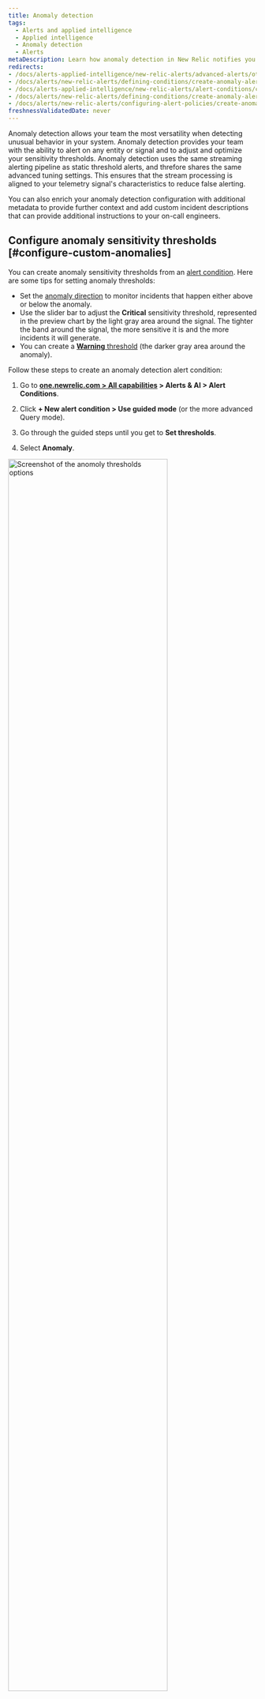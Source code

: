 ```yaml
---
title: Anomaly detection
tags:
  - Alerts and applied intelligence
  - Applied intelligence
  - Anomaly detection
  - Alerts
metaDescription: Learn how anomaly detection in New Relic notifies you of unusual app behavior. 
redirects: 
- /docs/alerts-applied-intelligence/new-relic-alerts/advanced-alerts/other-condition-types/create-anomaly-alert-conditions
- /docs/alerts/new-relic-alerts/defining-conditions/create-anomaly-alert-conditions
- /docs/alerts-applied-intelligence/new-relic-alerts/alert-conditions/create-anomaly-alert-conditions
- /docs/alerts/new-relic-alerts/defining-conditions/create-anomaly-alert-conditions
- /docs/alerts/new-relic-alerts/configuring-alert-policies/create-anomaly-alert-conditions/
freshnessValidatedDate: never
---
```







Anomaly detection allows your team the most versatility when detecting unusual behavior in your system. Anomaly detection provides your team with the ability to alert on any entity or signal and to adjust and optimize your sensitivity thresholds. Anomaly detection uses the same streaming alerting pipeline as static threshold alerts, and threfore shares the same advanced tuning settings.  This ensures that the stream processing is aligned to your telemetry signal's characteristics to reduce false alerting. 

You can also enrich your anomaly detection configuration with additional metadata to provide further context and add custom incident descriptions that can provide additional instructions to your on-call engineers.

## Configure anomaly sensitivity thresholds [#configure-custom-anomalies]

You can create anomaly sensitivity thresholds from an [alert condition](/docs/alerts-applied-intelligence/new-relic-alerts/alert-conditions/create-nrql-alert-conditions/). Here are some tips for setting anomaly thresholds:

* Set the [anomaly direction](#anomaly-direction) to monitor incidents that happen either above or below the anomaly.
* Use the slider bar to adjust the  <DoNotTranslate>**Critical**</DoNotTranslate> sensitivity threshold, represented in the preview chart by the light gray area around the signal. The tighter the band around the signal, the more sensitive it is and the more incidents it will generate. 
* You can create a [<DoNotTranslate>**Warning**</DoNotTranslate> threshold](/docs/alerts-applied-intelligence/new-relic-alerts/advanced-alerts/advanced-techniques/set-thresholds-alert-condition/#threshold-levels) (the darker gray area around the anomaly).


Follow these steps to create an anomaly detection alert condition:

1. Go to <DoNotTranslate>**[one.newrelic.com > All capabilities](https://one.newrelic.com/all-capabilities) > Alerts & AI > Alert Conditions**</DoNotTranslate>. 

2. Click <DoNotTranslate>**+ New alert condition > Use guided mode**</DoNotTranslate> (or the more advanced Query mode).

3. Go through the guided steps until you get to <DoNotTranslate>**Set thresholds**</DoNotTranslate>.

4. Select <DoNotTranslate>**Anomaly**</DoNotTranslate>.

<img
  width="80%;"
  title="Set anomoly thresholds"
  alt="Screenshot of the anomoly thresholds options"
  src={alertsTryAnomalyThresholds}
/>

5. Configure the settings for one or more thresholds. Anomaly detection makes a prediction on what the next data point will be based on prior activity. The threshold value for anomaly detection controls how sensitive the alert condition will be for tolerating how far off the actual value is from the predicted value. We track the standard deviation between the predicted value and the actual value for the prior 7 days of data.  The threshold is the number of standard deviations your signal value is away from the value that was predicted.  

  To configure the threshold, you'll need to:

    * Set the 'threshold direction' to either upper, lower, or both. This means that we'll only create an incident if the signal value (the output of the query) is above the predicted value, below the predicted value, or either, respectively.

    This field dictates how many of the data points during a specified time period must be outside of the threshold. The options are <DoNotTranslate>**for at least**</DoNotTranslate> and <DoNotTranslate>**at least once in**</DoNotTranslate>. Selecting <DoNotTranslate>**for at least**</DoNotTranslate> means that ALL of your signal's data points must be outside of the threshold for the specified time period before an incident is opened. The inverse must be true to close the incident. The <DoNotTranslate>**at least once in**</DoNotTranslate> option simply means that as soon as any of your signal's data points are outside of the threshold, an incident will open. With this option, the time duration is not relevant for determining when to open an incident. However, it's relevant for closing incidents. All of your signal's data points must be within the threshold for the specified period of time

    * Set the 'threshold duration'. Think of this as how long the signal value must remain outside the threshold before an incident is opened.   Conversely, it's also how long a signal must be within the threshold for an incident to be closed. 

    This field answers to the time period mentioned above. It's how long the signal exceeds the threshold being defined. This is the actual threshold duration.

    * Set the 'threshold level'. For custom anomaly detection, this is the number of standard deviations the signal's data point is from the value that we predicted it would be.

6. Add the details of the alert condition and click <DoNotTranslate>**Save condition**</DoNotTranslate>.


## Setting thresholds for multi-signal conditions (faceted queries) [#faceted-queries]

Depending on how you defined your query in step 1, the alert condition may be monitoring many signals, not just one. When working with NRQL, these queries use the [`FACET` clause](/docs/query-your-data/nrql-new-relic-query-language/get-started/nrql-syntax-clauses-functions/#sel-facet). The maximum number of signals that one alert condition can monitor is 5,000. The threshold settings that you specify apply the same to all signals being monitored by this condition. Each signal is individually monitored and evaluated, but the settings apply consistently to all signals.
We'll only show a maximum of 500 signals on the preview chart. But, we don't show the predicted signal and threshold bands when there is more than one signal shown on the chart. To show that information while determining the ideal threshold value, select one of the time series signals from the legend to filter the chart down a single time series.


## Anomaly direction: select upper or lower ranges [#anomaly-direction]

You can choose whether you want the condition to look for behavior that goes above the predicted value ("upper") or that goes below the predicted value ("lower"), or that goes either above or below. You choose these with the prediction direction selector.

Example use cases for this:
* You might use the Upper setting for a data source like error rate, because you generally are only concerned if it goes up, and aren't concerned if it goes down.
* You might use the Lower setting for a data source like throughput, because sudden upward fluctuations are quite common, but a large sudden downswing would indicate a problem.

Here are examples of how large fluctuations in your data would be treated under the different anomaly direction settings. The red areas represent incidents.

<img
  title="A screenshot of anomaly details in the New Relic UI"
  alt="A screenshot demonstrating how to select upper and lower ranges for anomalies"
  src={alertsAnomaliesSetUpperandLowerRanges}
/>

## Rules governing calculation of the predicted value [#anomaly-rules]

The algorithm for calculating the prediction is mathematically complex. Here are some of the major rules governing its predictive abilities:

* <DoNotTranslate>**Age of data**</DoNotTranslate> On initial creation, the prediction is calculated using between 1 to 4 weeks of data, depending on data availability and prediction type. Currently, queries that use the FACET clause are not trained on stored data.  After its creation, the algorithm takes into account ongoing data fluctuations over a long time period, although greater weight is given to more recent data. For data that has only existed for a short time, the predicted value will likely fluctuate a good deal and not be very accurate. This is because there isn't enough data to determine its usual values and behavior. The more history the data has, the more accurate the prediction will become.
* <DoNotTranslate>**Consistency of data**</DoNotTranslate> For metric values that remain in a consistent range or that trend slowly and steadily, their more predictable behavior means that their sensitivity thresholds will become tighter around the prediction. Data that is more varied and unpredictable will have looser (wider) sensitivity thresholds. 
* <DoNotTranslate>**Regular fluctuations**</DoNotTranslate> For shorter-than-one-week cyclical fluctuations (such as weekly Wednesday 1pm deployments or nightly reports), the prediction algorithm looks for these cyclical fluctuations and attempts to adjust to them.

